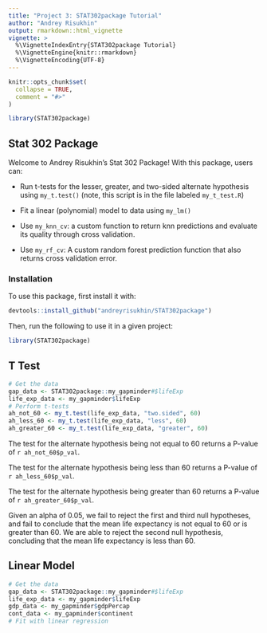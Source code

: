 ```yaml
---
title: "Project 3: STAT302package Tutorial"
author: "Andrey Risukhin"
output: rmarkdown::html_vignette
vignette: >
  %\VignetteIndexEntry{STAT302package Tutorial}
  %\VignetteEngine{knitr::rmarkdown}
  %\VignetteEncoding{UTF-8}
---
```


```r
knitr::opts_chunk$set(
  collapse = TRUE,
  comment = "#>"
)
```

```r
library(STAT302package)
```

## Stat 302 Package

Welcome to Andrey Risukhin's Stat 302 Package! With this package, users can:

- Run t-tests for the lesser, greater, and two-sided alternate hypothesis using `my_t.test()` (note, this script is in the file labeled `my_t_test.R`)

- Fit a linear (polynomial) model to data using `my_lm()`

- Use `my_knn_cv`: a custom function to return knn predictions and evaluate its quality through cross validation.

- Use `my_rf_cv`: A custom random forest prediction function that also returns cross validation error.

### Installation

To use this package, first install it with:

```r
devtools::install_github("andreyrisukhin/STAT302package")
```

Then, run the following to use it in a given project:

```r
library(STAT302package)
```

## T Test

```r
# Get the data
gap_data <- STAT302package::my_gapminder#$lifeExp
life_exp_data <- my_gapminder$lifeExp
# Perform t-tests
ah_not_60 <- my_t.test(life_exp_data, "two.sided", 60)
ah_less_60 <- my_t.test(life_exp_data, "less", 60)
ah_greater_60 <- my_t.test(life_exp_data, "greater", 60)
```
The test for the alternate hypothesis being not equal to 60 returns a P-value of `r ah_not_60$p_val`.

The test for the alternate hypothesis being less than 60 returns a P-value of `r ah_less_60$p_val`.

The test for the alternate hypothesis being greater than 60 returns a P-value of `r ah_greater_60$p_val`.

Given an alpha of 0.05, we fail to reject the first and third null hypotheses, and fail to conclude that the mean life expectancy is not equal to 60 or is greater than 60. We are able to reject the second null hypothesis, concluding that the mean life expectancy is less than 60. 

## Linear Model

```r
# Get the data
gap_data <- STAT302package::my_gapminder#$lifeExp
life_exp_data <- my_gapminder$lifeExp
gdp_data <- my_gapminder$gdpPercap
cont_data <- my_gapminder$continent
# Fit with linear regression


```

